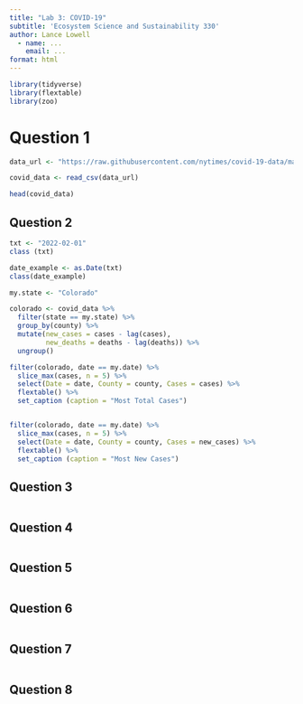 ```yaml
---
title: "Lab 3: COVID-19"
subtitle: 'Ecosystem Science and Sustainability 330'
author: Lance Lowell
  - name: ...
    email: ...
format: html
---
```


```r
library(tidyverse)
library(flextable)
library(zoo)
```


# Question 1

```r
data_url <- "https://raw.githubusercontent.com/nytimes/covid-19-data/master/us-counties.csv"

covid_data <- read_csv(data_url)

head(covid_data)

```

## Question 2
```r
txt <- "2022-02-01"
class (txt)

date_example <- as.Date(txt)
class(date_example)
```
```r
my.state <- "Colorado"

colorado <- covid_data %>%
  filter(state == my.state) %>%
  group_by(county) %>%
  mutate(new_cases = cases - lag(cases),
         new_deaths = deaths - lag(deaths)) %>%
  ungroup()
```

```r
filter(colorado, date == my.date) %>%
  slice_max(cases, n = 5) %>%
  select(Date = date, County = county, Cases = cases) %>%
  flextable() %>%
  set_caption (caption = "Most Total Cases")


filter(colorado, date == my.date) %>%
  slice_max(cases, n = 5) %>%
  select(Date = date, County = county, Cases = new_cases) %>%
  flextable() %>%
  set_caption (caption = "Most New Cases")
```


## Question 3

```r

```

## Question 4

```r

```

## Question 5

```r

```

## Question 6

```r

```

## Question 7

```r

```

## Question 8

```r

```
